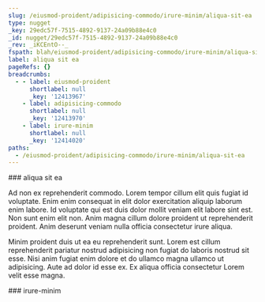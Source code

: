 ```yaml
---
slug: /eiusmod-proident/adipisicing-commodo/irure-minim/aliqua-sit-ea
type: nugget
_key: 29edc57f-7515-4892-9137-24a09b88e4c0
_id: nugget/29edc57f-7515-4892-9137-24a09b88e4c0
_rev: _iKCEntO--_
fspath: blah/eiusmod-proident/adipisicing-commodo/irure-minim/aliqua-sit-ea.md
label: aliqua sit ea
pageRefs: {}
breadcrumbs:
  - - label: eiusmod-proident
      shortlabel: null
      _key: '12413967'
    - label: adipisicing-commodo
      shortlabel: null
      _key: '12413970'
    - label: irure-minim
      shortlabel: null
      _key: '12414020'
paths:
  - /eiusmod-proident/adipisicing-commodo/irure-minim/aliqua-sit-ea
---
```


<NuggetArea>
<Nugget slug="/eiusmod-proident/adipisicing-commodo/irure-minim/aliqua-sit-ea" type="nugget" _key="29edc57f-7515-4892-9137-24a09b88e4c0" _id="nugget/29edc57f-7515-4892-9137-24a09b88e4c0" _rev="_iKCEntO--_" fspath="blah/eiusmod-proident/adipisicing-commodo/irure-minim/aliqua-sit-ea.md" label="aliqua sit ea" paths="/eiusmod-proident/adipisicing-commodo/irure-minim/aliqua-sit-ea">
<NuggetBody>
### aliqua sit ea

Ad non ex reprehenderit commodo. Lorem tempor cillum elit quis fugiat id voluptate. Enim enim consequat in elit dolor exercitation aliquip laborum enim labore. Id voluptate qui est duis dolor mollit veniam elit labore sint est. Non sunt enim elit non. Anim magna cillum dolore proident ut reprehenderit proident. Anim deserunt veniam nulla officia consectetur irure aliqua.

Minim proident duis ut ea eu reprehenderit sunt. Lorem est cillum reprehenderit pariatur nostrud adipisicing non fugiat do laboris nostrud sit esse. Nisi anim fugiat enim dolore et do ullamco magna ullamco ut adipisicing. Aute ad dolor id esse ex. Ex aliqua officia consectetur Lorem velit esse magna.

</NuggetBody>
<Breadcrumbs>
<Crumbs>
<Crumb _key="12413967" label="eiusmod-proident" /><Crumb _key="12413970" label="adipisicing-commodo" /><Crumb _key="12414020" label="irure-minim" />
</Crumbs>
</Breadcrumbs>
</Nugget>

<NuggetsInbound>
</NuggetsInbound>
<NuggetsOutbound>
</NuggetsOutbound>
</NuggetArea>
<PassagesInbound>
<Passage direction="inbound" type="passage" _key="12414020" _id="passage/12414020" _rev="_iKCEntO---" label="irure-minim" passage="irure-minim" fspath="blah/eiusmod-proident/adipisicing-commodo/irure-minim" paths="/eiusmod-proident/adipisicing-commodo/irure-minim" slug="/eiusmod-proident/adipisicing-commodo/irure-minim">
<NuggetBody>
### irure-minim

</NuggetBody>
<Breadcrumbs>
<Crumbs>
<Crumb _key="12413967" label="eiusmod-proident" /><Crumb _key="12413970" label="adipisicing-commodo" />
</Crumbs>
</Breadcrumbs>
</Passage>

</PassagesInbound>
<PassagesOutbound>
</PassagesOutbound>